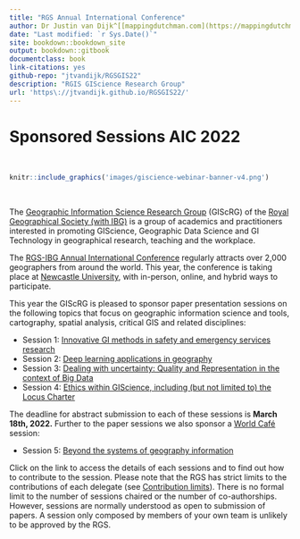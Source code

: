 ```yaml
--- 
title: "RGS Annual International Conference"
author: Dr Justin van Dijk^[[mappingdutchman.com](https://mappingdutchman.com/)], Dr Stefano De Sabbata^[[sdesabbata.github.io/](https://sdesabbata.github.io/)]
date: "Last modified: `r Sys.Date()`"
site: bookdown::bookdown_site
output: bookdown::gitbook
documentclass: book
link-citations: yes
github-repo: "jtvandijk/RGSGIS22"
description: "RGIS GIScience Research Group"
url: 'https\://jtvandijk.github.io/RGSGIS22/'
---
```


# Sponsored Sessions AIC 2022{-}
<br />

```r
knitr::include_graphics('images/giscience-webinar-banner-v4.png') 
```
<br />

The [Geographic Information Science Research Group](https://geoinfo.science/) (GIScRG) of the [Royal Geographical Society (with IBG)](https://www.rgs.org/) is a group of academics and practitioners interested in promoting GIScience, Geographic Data Science and GI Technology in geographical research, teaching and the workplace. 

The [RGS-IBG Annual International Conference](https://www.rgs.org/research/annual-international-conference/call/) regularly attracts over 2,000 geographers from around the world. This year, the conference is taking place at [Newcastle University](https://www.ncl.ac.uk/), with in-person, online, and hybrid ways to participate. 

This year the GIScRG is pleased to sponsor paper presentation sessions on the following topics that focus on geographic information science and tools, cartography, spatial analysis, critical GIS and related disciplines:

* Session 1: [Innovative GI methods in safety and emergency services research](#session-1-safety-and-emergency-services)
* Session 2: [Deep learning applications in geography](#session-2-deep-learning)
* Session 3: [Dealing with uncertainty: Quality and Representation in the context of Big Data](#session-3-big-data-quality)
* Session 4: [Ethics within GIScience, including (but not limited to) the Locus Charter](#session-4-ethics)

The deadline for abstract submission to each of these sessions is **March 18th, 2022.** Further to the paper sessions we also sponsor a [World Café](https://www.rgs.org/research/annual-international-conference/call/conference-session-formats/world-cafe/) session:

* Session 5: [Beyond the systems of geography information](#session-5-world-café)

Click on the link to access the details of each sessions and to find out how to contribute to the session. Please note that the RGS has strict limits to the contributions of each delegate (see [Contribution limits](https://www.rgs.org/research/annual-international-conference/call/guidance-for-presenters/#Contribution%20limits)). There is no formal limit to the number of sessions chaired or the number of co-authorships. However, sessions are normally understood as open to submission of papers. A session only composed by members of your own team is unlikely to be approved by the RGS.
